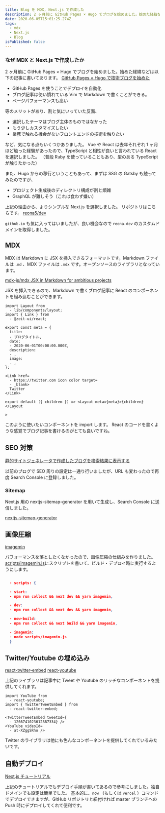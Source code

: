 ```yaml
---
title: Blog を MDX, Next.js で作成した
description: 2 ヶ月前に GitHub Pages × Hugo でブログを始めました。始めた経緯などは以下の記事に書いてあります。
date: 2020-06-05T15:01:25.274Z
tags:
  - mdx
  - Next.js
  - Blog
isPublished: false
---
```


### なぜ MDX と Next.js で作成したか

2 ヶ月前に GitHub Pages × Hugo でブログを始めました。始めた経緯などは以下の記事に書いてあります。
[GitHub Pages × Hugo で技術ブログを始めた](/posts/20200331)

- GitHub Pages を使うことでデプロイを自動化
- ブログ記事は使い慣れている Vim で Markdown で書くことができる。
- ページパフォーマンスも高い

等のメリットがあり、割と気にいっていた反面、

- 選択したテーマはブログ主体のものではなかった
- もう少しカスタマイズしたい
- 業務で触れる機会がないフロントエンドの技術を触りたい

など、気になる点もいくつかありました。
Vue や React は去年それぞれ 1 ヶ月ほど触った経験があったので、TypeScript と相性が良いと言われている React を選択しました。
（普段 Ruby を使っていることもあり、型のある TypeScript が触りたかった）

また、Hugo からの移行ということもあって、まずは SSG の Gatsby も触ってみたのですが、

- プロジェクト生成後のディレクトリ構成が割と煩雑
- GraphQL が難しそう（これは食わず嫌い）

上記の理由から、よりシンプルな Next.js を選択しました。
リポジトリはこちらです。
[reona5/dev](https://github.com/reona5/dev)

`github.io` も気に入ってはいましたが、良い機会なので `reona.dev` のカスタムドメインを取得しました。

## MDX

MDX は Markdown に JSX を挿入できるフォーマットです。Markdown ファイルは `.md` 、MDX ファイルは `.mdx` です。オープンソースのライブラリとなっています。

[mdx-js/mdx JSX in Markdown for ambitious projects](https://github.com/mdx-js/mdx)

JSX を挿入できるので、Markdown で書くブログ記事に React のコンポーネントを組み込むことができます。

```mdx
import Layout from
  - lib/components/layout;
import { Link } from
  - @zeit-ui/react;

export const meta = {
  title:
  - ブログタイトル,
  date:
  - 2020-06-01T00:00:00.000Z,
  description:
  - ,
  image:
  - ,
};

<Link href=
  - https://twitter.com icon color target=
  - _blank>
  Twitter
</Link>

export default ({ children }) => <Layout meta={meta}>{children}</Layout

>
```

このように使いたいコンポーネントを import します。
React のコードを書くような感覚でブログ記事を書けるのがとても良いですね。

## SEO 対策

[静的サイトジェネレータで作成したブログを検索結果に表示する](/posts/20200518)

以前のブログで SEO 周りの設定は一通り行いましたが、URL も変わったので再度 Search Console に登録しました。

### Sitemap

Next.js 用の nextjs-sitemap-generator を用いて生成し、Search Console に送信しました。

[nextjs-sitemap-generator](https://www.npmjs.com/package/nextjs-sitemap-generator)

## 画像圧縮

[imagemin](https://github.com/imagemin/imagemin)

パフォーマンスを落としたくなかったので、画像圧縮の仕組みを作りました。
[scripts/imagemin.js](https://github.com/reona5/dev/blob/master/scripts/imagemin.js)にスクリプトを書いて、ビルド・デプロイ時に実行するようにします。

```json

  - scripts: {

  - start:
  - npm run collect && next dev && yarn imagemin,

  - dev:
  - npm run collect && next dev && yarn imagemin,

  - now-build:
  - npm run collect && next build && yarn imagemin,

  - imagemin:
  - node scripts/imagemin.js
  }

```

## Twitter/Youtube の埋め込み

[react-twitter-embed](https://www.npmjs.com/package/react-twitter-embed)
[react-youtube](https://www.npmjs.com/package/react-youtube)

上記のライブラリは記事中に Tweet や Youtube のリッチなコンポーネントを提供してくれます。

```mdx
import YouTube from
  - react-youtube;
import { TwitterTweetEmbed } from
  - react-twitter-embed;

<TwitterTweetEmbed tweetId={
  - 1266741023612387334} />
<YouTube videoId=
  - at-XZggSRho />
```

Twitter のライブラリは他にも色んなコンポーネントを提供してくれているみたいです。

## 自動デプロイ

[Next.js チュートリアル](https://nextjs.org/learn/basics/deploying-nextjs-app)

上記のチュートリアルでもデプロイ手順が書いてあるので参考にしました。独自ドメインでも設定は簡単でした。
基本的に、`now` （もしくは `vercel` ）コマンドでデプロイできますが、GitHub リポジトリと紐付ければ master ブランチへの Push 時にデプロイしてくれて便利です。
